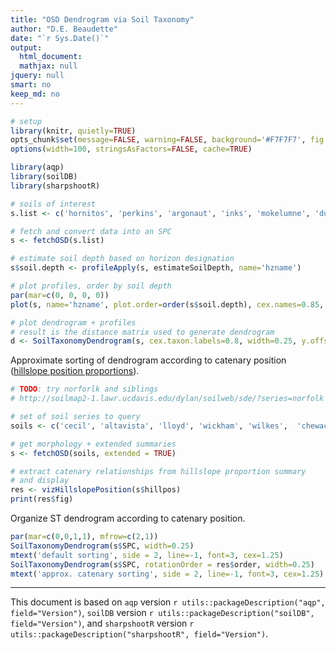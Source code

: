 ```yaml
---
title: "OSD Dendrogram via Soil Taxonomy"
author: "D.E. Beaudette"
date: "`r Sys.Date()`"
output:
  html_document:
  mathjax: null
jquery: null
smart: no
keep_md: no
---
```

  
```r
# setup
library(knitr, quietly=TRUE)
opts_chunk$set(message=FALSE, warning=FALSE, background='#F7F7F7', fig.align='center', fig.retina=2, dev='png', tidy=FALSE, verbose=FALSE)
options(width=100, stringsAsFactors=FALSE, cache=TRUE)
```


```r
library(aqp)
library(soilDB)
library(sharpshootR)

# soils of interest
s.list <- c('hornitos', 'perkins', 'argonaut', 'inks', 'mokelumne', 'dunstone', 'auburn', 'pentz', 'pardee', 'peters', 'amador', 'laniger')

# fetch and convert data into an SPC
s <- fetchOSD(s.list)
```


```r
# estimate soil depth based on horizon designation
s$soil.depth <- profileApply(s, estimateSoilDepth, name='hzname')

# plot profiles, order by soil depth
par(mar=c(0, 0, 0, 0))
plot(s, name='hzname', plot.order=order(s$soil.depth), cex.names=0.85, axis.line.offset=-5, width=0.25, id.style='top')
```

```r
# plot dendrogram + profiles
# result is the distance matrix used to generate dendrogram
d <- SoilTaxonomyDendrogram(s, cex.taxon.labels=0.8, width=0.25, y.offset = 0.4)
```


Approximate sorting of dendrogram according to catenary position ([hillslope position proportions](https://www.nrcs.usda.gov/wps/portal/nrcs/detail/?cid=nrcs142p2_054252#describe)).
```r
# TODO: try norforlk and siblings
# http://soilmap2-1.lawr.ucdavis.edu/dylan/soilweb/sde/?series=norfolk

# set of soil series to query
soils <- c('cecil', 'altavista', 'lloyd', 'wickham', 'wilkes',  'chewacla', 'congaree')

# get morphology + extended summaries
s <- fetchOSD(soils, extended = TRUE)

# extract catenary relationships from hillslope proportion summary
# and display
res <- vizHillslopePosition(s$hillpos)
print(res$fig)
```

Organize ST dendrogram according to catenary position.
```r
par(mar=c(0,0,1,1), mfrow=c(2,1))
SoilTaxonomyDendrogram(s$SPC, width=0.25)
mtext('default sorting', side = 2, line=-1, font=3, cex=1.25)
SoilTaxonomyDendrogram(s$SPC, rotationOrder = res$order, width=0.25)
mtext('approx. catenary sorting', side = 2, line=-1, font=3, cex=1.25)
```

----------------------------
This document is based on `aqp` version `r utils::packageDescription("aqp", field="Version")`, `soilDB` version `r utils::packageDescription("soilDB", field="Version")`, and `sharpshootR` version `r utils::packageDescription("sharpshootR", field="Version")`.
